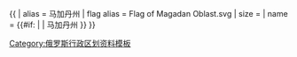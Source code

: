 {{ {{{1<noinclude>|country showdata</noinclude>}}}
| alias = 马加丹州
| flag alias = Flag of Magadan Oblast.svg
| size = {{{size|}}}
| name = {{#if: {{{name|}}} | {{{name|}}} | 马加丹州 }}
}}<noinclude>
[[Category:俄罗斯行政区划资料模板]]
</noinclude>